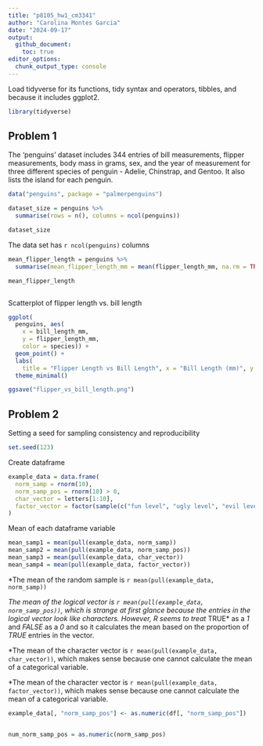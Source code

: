```yaml
---
title: "p8105_hw1_cm3341"
author: "Carolina Montes Garcia"
date: "2024-09-17"
output: 
  github_document:
    toc: true 
editor_options: 
  chunk_output_type: console
---
```


Load tidyverse for its functions, tidy syntax and operators, tibbles, and because it includes ggplot2.

```r
library(tidyverse)
```


## Problem 1
The 'penguins' dataset includes 344 entries of bill measurements, flipper measurements, body mass in grams, sex, and the year of measurement for three different species of penguin - Adelie, Chinstrap, and Gentoo. It also lists the island for each penguin. 


```r
data("penguins", package = "palmerpenguins")

dataset_size = penguins %>%
  summarise(rows = n(), columns = ncol(penguins))

dataset_size
```

The data set has `r ncol(penguins)` columns


```r
mean_flipper_length = penguins %>%
  summarise(mean_flipper_length_mm = mean(flipper_length_mm, na.rm = TRUE))

mean_flipper_length
```


```r

```

Scatterplot of flipper length vs. bill length
```r
ggplot(
  penguins, aes(
    x = bill_length_mm, 
    y = flipper_length_mm, 
    color = species)) +
  geom_point() +
  labs(
    title = "Flipper Length vs Bill Length", x = "Bill Length (mm)", y = "Flipper Length (mm)") +
  theme_minimal()

ggsave("flipper_vs_bill_length.png")
```


## Problem 2

Setting a seed for sampling consistency and reproducibility
```r
set.seed(123)
```

Create dataframe
```r

example_data = data.frame(
  norm_samp = rnorm(10),
  norm_samp_pos = rnorm(10) > 0,
  char_vector = letters[1:10],
  factor_vector = factor(sample(c("fun level", "ugly level", "evil level"), 10, replace = TRUE))
)

```

Mean of each dataframe variable
```r

mean_samp1 = mean(pull(example_data, norm_samp))
mean_samp2 = mean(pull(example_data, norm_samp_pos))
mean_samp3 = mean(pull(example_data, char_vector))
mean_samp4 = mean(pull(example_data, factor_vector))

```

*The mean of the random sample is `r mean(pull(example_data, norm_samp))`

*The mean of the logical vector is `r mean(pull(example_data, norm_samp_pos))`, which is strange at first glance because the entries in the logical vector look like characters. However, R seems to treat *TRUE* as a *1* and *FALSE* as a *0* and so it calculates the mean based on the proportion of *TRUE* entries in the vector. 

*The mean of the character vector is `r mean(pull(example_data, char_vector))`, which makes sense because one cannot calculate the mean of a categorical variable. 

*The mean of the character vector is `r mean(pull(example_data, factor_vector))`, which makes sense because one cannot calculate the mean of a categorical variable. 

```r
example_data[, "norm_samp_pos"] <- as.numeric(df[, "norm_samp_pos"])


num_norm_samp_pos = as.numeric(norm_samp_pos)

```

